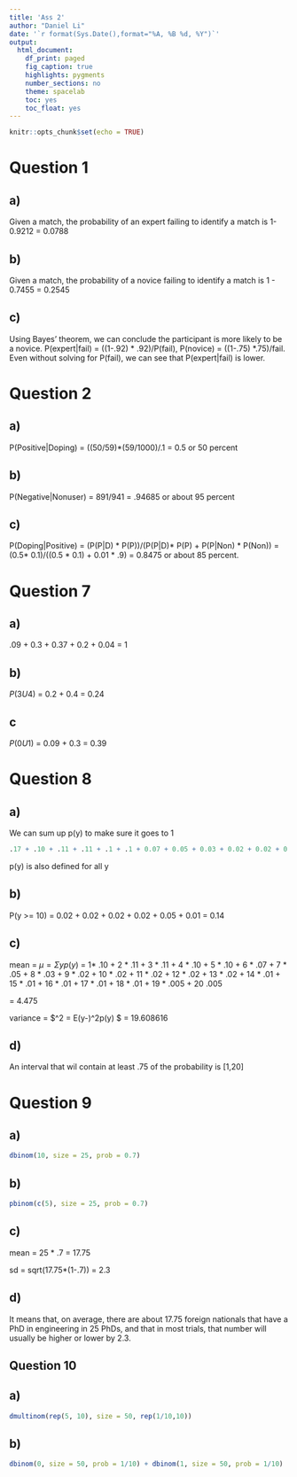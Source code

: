 ```yaml
---
title: 'Ass 2'
author: "Daniel Li"
date: '`r format(Sys.Date(),format="%A, %B %d, %Y")`'
output: 
  html_document:
    df_print: paged
    fig_caption: true
    highlights: pygments
    number_sections: no
    theme: spacelab
    toc: yes
    toc_float: yes
---
```


```r
knitr::opts_chunk$set(echo = TRUE)
```

# Question 1

## a)

Given a match, the probability of an expert failing to identify a match is 1-0.9212 = 0.0788

## b)

Given a match, the probability of a novice failing to identify a match is 1 - 0.7455 = 0.2545

## c)

Using Bayes' theorem, we can conclude the participant is more likely to be a novice. P(expert|fail) = ((1-.92) * .92)/P(fail), P(novice) = ((1-.75) *.75)/fail.
Even without solving for P(fail), we can see that P(expert|fail) is lower.

# Question 2

## a)

P(Positive|Doping) = ((50/59)*(59/1000)/.1 = 0.5 or 50 percent

## b)

P(Negative|Nonuser) = 891/941 = .94685 or about 95 percent

## c)

P(Doping|Positive) = (P(P|D) * P(P))/(P(P|D)* P(P) + P(P|Non) * P(Non)) = (0.5* 0.1)/((0.5 * 0.1) + 0.01 * .9) = 0.8475 or about 85 percent.



# Question 7

## a)

.09 + 0.3 + 0.37 + 0.2 + 0.04 = 1 

## b) 

$P(3 U 4)$ = 0.2 + 0.4 = 0.24

## c 

$P(0 U 1)$ = 0.09 + 0.3 = 0.39


# Question 8

## a)

We can sum up p(y) to make sure it goes to 1

```r
.17 + .10 + .11 + .11 + .1 + .1 + 0.07 + 0.05 + 0.03 + 0.02 + 0.02 + 0.02 + 0.02 + 0.02 + 0.01 + 0.01 + 0.01 + 0.01 + 0.01 + 0.005 + 0.005
```
p(y) is also defined for all y

## b)

P(y >= 10) = 0.02 + 0.02 + 0.02 + 0.02 + 0.05 + 0.01 = 0.14

## c) 

mean = $\mu = \Sigma yp(y)$ = 1* .10 + 2 * .11 +  3 * .11 + 4 *  .10 + 5 * .10 + 6 * .07 + 7 * .05 + 8 * .03 + 9 * .02 + 10 * .02 + 11 * .02 +  12 *  .02 + 13 * .02 + 14 * .01 + 15 * .01 + 16 * .01 + 
17 * .01 + 18 * .01 + 19 * .005 + 20 .005

= 4.475

variance = $\sigma^2 = E(y-\mu)^2p(y) $ =  19.608616

## d)

An interval that wil contain at least .75 of the probability is [1,20]

# Question 9

## a)

```r
dbinom(10, size = 25, prob = 0.7)
```

## b)

```r
pbinom(c(5), size = 25, prob = 0.7)
```

## c)

mean = 25 * .7 = 17.75

sd = sqrt(17.75*(1-.7)) = 2.3

## d) 

It means that, on average, there are about 17.75 foreign nationals that have a PhD in engineering in 25 PhDs, and that in most trials, that number will usually be higher or lower by 2.3.

## Question 10

## a)

```r

dmultinom(rep(5, 10), size = 50, rep(1/10,10))

```
## b)

```r
dbinom(0, size = 50, prob = 1/10) + dbinom(1, size = 50, prob = 1/10)
```

